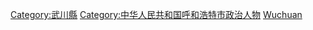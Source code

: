 [[Category:武川縣|Category:武川縣]]
[[Category:中华人民共和国呼和浩特市政治人物|Category:中华人民共和国呼和浩特市政治人物]]
[[Category:内蒙古自治区县委书记|Wuchuan]]